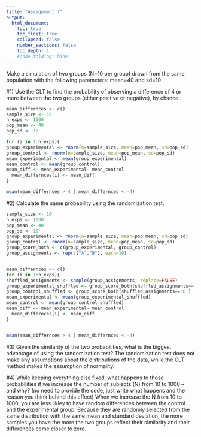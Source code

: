 ```yaml
---
title: "Assignment 7"
output:
  html_document:
    toc: true
    toc_float: true
    collapsed: false
    number_sections: false
    toc_depth: 1
    #code_folding: hide
---
```

Make a simulation of two groups (N=10 per group) drawn from the same population with the following parameters: mean=40 and sd=10

#1) Use the CLT to find the probability of observing a difference of 4 or more between the two groups (either positive or negative), by chance.
```r
mean_differnces <- c() 
sample_size <- 10
n_exps <- 1000 
pop_mean <- 40
pop_sd <- 10

for (i in 1:n_exps){
group_experimental <- rnorm(n=sample_size, mean=pop_mean, sd=pop_sd) 
group_control <- rnorm(n=sample_size, mean=pop_mean, sd=pop_sd) 
mean_experimental <- mean(group_experimental)
mean_control <- mean(group_control)
mean_diff <- mean_experimental- mean_control
  mean_differnces[i] <- mean_diff
}

mean(mean_differnces > 4 | mean_differnces < -4)

```


#2) Calculate the same probability using the randomization test.
```r
sample_size <- 10
n_exps <- 1000
pop_mean <- 40
pop_sd <- 10
group_experimental <- rnorm(n=sample_size, mean=pop_mean, sd=pop_sd) 
group_control <- rnorm(n=sample_size, mean=pop_mean, sd=pop_sd) 
group_score_both <- c(group_experimental, group_control) 
group_assignments <- rep(c("A","B"), each=10)


mean_differnces <- c()
for (i in 1:n_exps){
shuffled_assignments <- sample(group_assignments, replace=FALSE)  
group_experimental_shuffled <- group_score_both[shuffled_assignments=='A'] 
group_control_shuffled <- group_score_both[shuffled_assignments=='B']
mean_experimental <- mean(group_experimental_shuffled)
mean_control <- mean(group_control_shuffled)
mean_diff <- mean_experimental- mean_control
  mean_differnces[i] <- mean_diff
}


mean(mean_differnces > 4 | mean_differnces < -4)

```


#3) Given the similarity of the two probabilities, what is the biggest advantage of using the randomization test?
The randomization test does not make any assumptions about the distributions of the data, while the CLT method makes the assumption of normality. 

#4) While keeping everything else fixed, what happens to those probabilities if we increase the number of subjects (N) from 10 to 1000 – and why? (no need to provide the code, just write what happens and the reason you think behind this effect)
When we increase the N from 10 to 1000, you are less likley to have random differences between the control and the experimental group. Because they are randomly selected from the same distribution with the same mean and standard deviation, the more samples you have the more the two groups reflect their similarity and their differences come closer to zero. 



